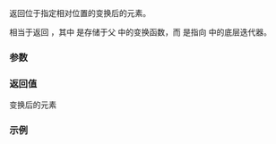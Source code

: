 {{cpp/ranges/transform_view/iterator/title | operator[]}}
{{cpp/ranges/transform_view/navbar}}

{{dcl begin}}
{{dcl | since=c++20 |1=
constexpr decltype(auto) operator[]( difference_type n ) const
  requires ranges::random_access_range&lt;Base&gt;;
}}
{{dcl end}}

返回位于指定相对位置的变换后的元素。

相当于返回 {{c|std::invoke(*parent_-&gt;fun_, current_[n])}}，其中 {{tt|*parent_-&gt;fun_}} 是存储于父 {{tt|transform_view}} 中的变换函数，而 {{tt|current_}} 是指向 {{tt|V}} 中的底层迭代器。

===参数===
{{par begin}}
{{par | n | 相对于当前位置的位置。}}
{{par end}}

===返回值===
变换后的元素

===示例===
{{example
| code=
| output=
}}

{{langlinks|en|es|ja}}